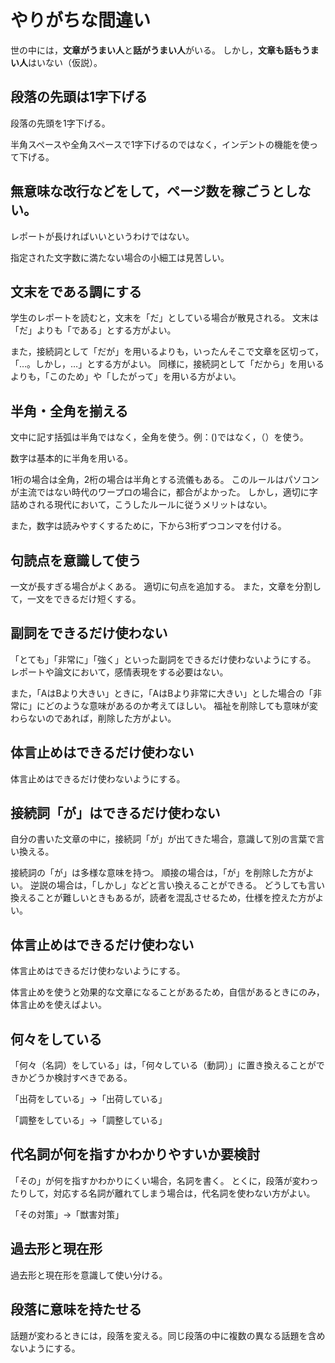 # やりがちな間違い {#mistake}

世の中には，**文章がうまい人**と**話がうまい人**がいる。
しかし，**文章も話もうまい人**はいない（仮説）。

## 段落の先頭は1字下げる

段落の先頭を1字下げる。

半角スペースや全角スペースで1字下げるのではなく，インデントの機能を使って下げる。


## 無意味な改行などをして，ページ数を稼ごうとしない。

レポートが長ければいいというわけではない。

指定された文字数に満たない場合の小細工は見苦しい。


## 文末をである調にする

学生のレポートを読むと，文末を「だ」としている場合が散見される。
文末は「だ」よりも「である」とする方がよい。

また，接続詞として「だが」を用いるよりも，いったんそこで文章を区切って，「…。しかし，…」とする方がよい。
同様に，接続詞として「だから」を用いるよりも，「このため」や「したがって」を用いる方がよい。


## 半角・全角を揃える

文中に記す括弧は半角ではなく，全角を使う。例：()ではなく，（）を使う。

数字は基本的に半角を用いる。

1桁の場合は全角，2桁の場合は半角とする流儀もある。
このルールはパソコンが主流ではない時代のワープロの場合に，都合がよかった。
しかし，適切に字詰めされる現代において，こうしたルールに従うメリットはない。

また，数字は読みやすくするために，下から3桁ずつコンマを付ける。


## 句読点を意識して使う

一文が長すぎる場合がよくある。
適切に句点を追加する。
また，文章を分割して，一文をできるだけ短くする。


## 副詞をできるだけ使わない

「とても」「非常に」「強く」といった副詞をできるだけ使わないようにする。
レポートや論文において，感情表現をする必要はない。

また，「AはBより大きい」ときに，「AはBより非常に大きい」とした場合の「非常に」にどのような意味があるのか考えてほしい。
福祉を削除しても意味が変わらないのであれば，削除した方がよい。


## 体言止めはできるだけ使わない

体言止めはできるだけ使わないようにする。


## 接続詞「が」はできるだけ使わない

自分の書いた文章の中に，接続詞「が」が出てきた場合，意識して別の言葉で言い換える。

接続詞の「が」は多様な意味を持つ。
順接の場合は，「が」を削除した方がよい。
逆説の場合は，「しかし」などと言い換えることができる。
どうしても言い換えることが難しいときもあるが，読者を混乱させるため，仕様を控えた方がよい。


## 体言止めはできるだけ使わない

体言止めはできるだけ使わないようにする。

体言止めを使うと効果的な文章になることがあるため，自信があるときにのみ，体言止めを使えばよい。


## 何々をしている

「何々（名詞）をしている」は，「何々している（動詞）」に置き換えることができかどうか検討すべきである。

「出荷をしている」→「出荷している」

「調整をしている」→「調整している」


## 代名詞が何を指すかわかりやすいか要検討

「その」が何を指すかわかりにくい場合，名詞を書く。
とくに，段落が変わったりして，対応する名詞が離れてしまう場合は，代名詞を使わない方がよい。

「その対策」→「獣害対策」


## 過去形と現在形

過去形と現在形を意識して使い分ける。


## 段落に意味を持たせる

話題が変わるときには，段落を変える。同じ段落の中に複数の異なる話題を含めないようにする。

